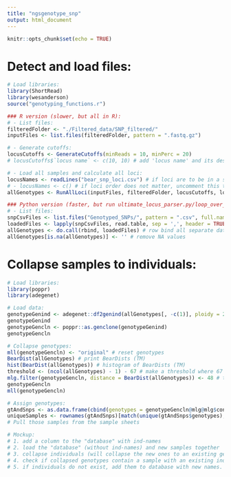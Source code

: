 ```yaml
---
title: "ngsgenotype_snp"
output: html_document
---
```


```r
knitr::opts_chunk$set(echo = TRUE)
```

# Detect and load files:
```r
# Load libraries:
library(ShortRead)
library(wesanderson)
source("genotyping_functions.r")

### R version (slower, but all in R):
# - List files:
filteredFolder <- "./Filtered_data/SNP_filtered/"
inputFiles <- list.files(filteredFolder, pattern = ".fastq.gz")

# - Generate cutoffs:
locusCutoffs <- GenerateCutoffs(minReads = 10, minPerc = 20)
# locusCutoffs$`locus name` <- c(10, 10) # add 'locus name' and its designated cutoffs

# - Load all samples and calculate all loci:
locusNames <- readLines("bear_snp_loci.csv") # if loci are to be in a specific order, load this
# - locusNames <- c() # if loci order does not matter, uncomment this this
allGenotypes <- RunAllLoci(inputFiles, filteredFolder, locusCutoffs, locusNames)

### Python version (faster, but run ultimate_locus_parser.py/loop_over_chunks.sh first (see readme)):
# - List files:
snpCsvFiles <- list.files("Genotyped_SNPs/", pattern = ".csv", full.names = TRUE)
loadedFiles <- lapply(snpCsvFiles, read.table, sep = ',', header = TRUE, check.names = FALSE)
allGenotypes <- do.call(rbind, loadedFiles) # row bind all separate dataframes into one
allGenotypes[is.na(allGenotypes)] <- '' # remove NA values
```

# Collapse samples to individuals:
```r
# Load libraries:
library(poppr)
library(adegenet)

# Load data:
genotypeGenind <- adegenet::df2genind(allGenotypes[, -c(1)], ploidy = 2, ind.names = allGenotypes$Sample, sep = "")
genotypeGenind
genotypeGencln <- poppr::as.genclone(genotypeGenind)
genotypeGencln

# Collapse genotypes:
mll(genotypeGencln) <- "original" # reset genotypes
BearDist(allGenotypes) # print BearDists (TM)
hist(BearDist(allGenotypes)) # histogram of BearDists (TM)
threshold <- (ncol(allGenotypes) - 1) - 67 # make a threshold where 67 loci needs to be similar between samples
mlg.filter(genotypeGencln, distance = BearDist(allGenotypes)) <- 48 # threshold # collapse based on threshold, using BearDists (TM)
genotypeGencln
mll(genotypeGencln)

# Assign genotypes:
gtAndSnps <- as.data.frame(cbind(genotypes = genotypeGencln@mlg@mlg$contracted, genotypeGencln$tab)) # add genotypes to SNP table
uniqueSamples <- rownames(gtAndSnps)[match(unique(gtAndSnps$genotypes), gtAndSnps$genotypes)] # take first sample of each genotype
# Pull those samples from the sample sheets

# Mockup:
# 1. add a column to the "database" with ind-names
# 2. load the "database" (without ind-names) and new samples together
# 3. collapse individuals (will collapse the new ones to an existing genotype)
# 4. check if collapsed genotypes contain a sample with an existing ind-name, if so add new ones to database under that name
# 5. if individuals do not exist, add them to database with new names.
```
